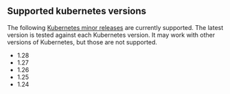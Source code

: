## Supported kubernetes versions

The following [Kubernetes minor releases][k8s-releases] are currently supported.
The latest version is tested against each Kubernetes version. It may work with
other versions of Kubernetes, but those are not supported.

* 1.28
* 1.27
* 1.26
* 1.25
* 1.24

[k8s-releases]: https://kubernetes.io/releases/

